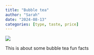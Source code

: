 ```yaml
---
title: "Bubble tea"
author: "Sarah"
date: "2024-08-13"
categories: [type, taste, price]
---
```


![](bbt.jpg)

This is about some bubble tea fun facts